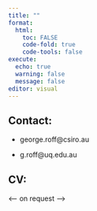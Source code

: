 ```yaml
---
title: ""
format:
  html:
    toc: FALSE
    code-fold: true
    code-tools: false
execute:
  echo: true
  warning: false
  message: false
editor: visual
---
```


## Contact:

-   george.roff\@csiro.au

-   g.roff\@uq.edu.au

## CV:

\<-- on request —\>
